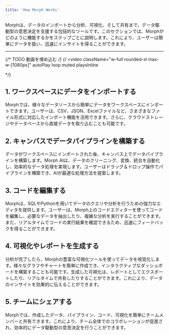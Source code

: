 ```yaml
---
title: 'How Morph Works'
---
```


Morphは、データのインポートから分析、可視化、そして共有まで、データ駆動型の意思決定を支援する包括的なツールです。このセクションでは、Morphがどのように機能するかをステップごとに説明します。これにより、ユーザーは簡単にデータを扱い、迅速にインサイトを得ることができます。

---

{/* TODO 動画を埋め込む */}
{/* <video
  className="w-full rounded-xl max-w-[1080px]"
  autoPlay
  loop
  muted
  playsInline
>
  <source src="/assets/docs/doc_canvas_walkthrough.mp4" type="video/mp4" />
</video> */}


## 1. ワークスペースにデータをインポートする

Morphでは、様々なデータソースから簡単にデータをワークスペースにインポートできます。ユーザーは、CSV、JSON、Excelファイルなど、さまざまなファイル形式に対応したインポート機能を活用できます。さらに、クラウドストレージやデータベースから直接データを取り込むことも可能です。

## 2. キャンバスでデータパイプラインを構築する

データがワークスペースにインポートされた後、キャンバス上でデータパイプラインを構築します。Morph AIは、データのクリーニング、変換、統合を自動化し、効率的なデータ処理を実現します。ユーザーはドラッグ＆ドロップ操作でパイプラインを構築でき、AIが最適な処理方法を提案します。

## 3. コードを編集する

Morphは、SQLやPythonを用いてデータのクエリや分析を行うための強力なエディタを提供します。ユーザーは、Morph上のコードエディターを使ってコードを編集し、必要なデータを抽出したり、複雑な分析を実行することができます。また、リアルタイムでコードの実行結果を確認できるため、迅速にフィードバックを得ることができます。

## 4. 可視化やレポートを生成する

分析が完了したら、Morphの豊富な可視化ツールを使ってデータを視覚化します。様々なグラフやチャートを簡単に作成でき、インタラクティブなダッシュボードを構築することも可能です。生成した可視化は、レポートとしてエクスポートしたり、リアルタイムで共有したりすることができます。これにより、データのインサイトを効果的に伝えることができます。

## 5. チームにシェアする

Morphでは、作成したデータ、パイプライン、コード、可視化を簡単にチームメンバーと共有できます。これにより、チーム全体でのコラボレーションが促進され、効率的にデータ駆動型の意思決定を行うことができます。